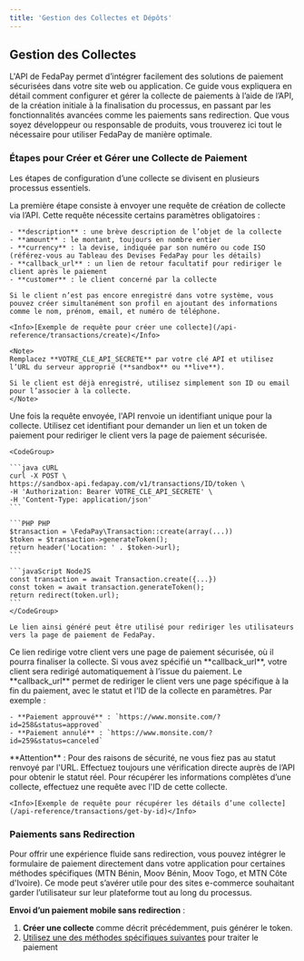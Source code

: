 ```yaml
---
title: 'Gestion des Collectes et Dépôts'
---
```


## Gestion des Collectes

L'API de FedaPay permet d’intégrer facilement des solutions de paiement sécurisées dans votre site web ou application. Ce guide vous expliquera en détail comment configurer et gérer la collecte de paiements à l’aide de l’API, de la création initiale à la finalisation du processus, en passant par les fonctionnalités avancées comme les paiements sans redirection. Que vous soyez développeur ou responsable de produits, vous trouverez ici tout le nécessaire pour utiliser FedaPay de manière optimale.

### Étapes pour Créer et Gérer une Collecte de Paiement

Les étapes de configuration d’une collecte se divisent en plusieurs processus essentiels.

<Steps>
  <Step title=" Initialisation de la Collecte : Création d'une Requête">
    La première étape consiste à envoyer une requête de création de collecte via l’API. Cette requête nécessite certains paramètres obligatoires :

    - **description** : une brève description de l’objet de la collecte
    - **amount** : le montant, toujours en nombre entier
    - **currency** : la devise, indiquée par son numéro ou code ISO (référez-vous au Tableau des Devises FedaPay pour les détails)
    - **callback_url** : un lien de retour facultatif pour rediriger le client après le paiement
    - **customer** : le client concerné par la collecte

    Si le client n’est pas encore enregistré dans votre système, vous pouvez créer simultanément son profil en ajoutant des informations comme le nom, prénom, email, et numéro de téléphone.

    <Info>[Exemple de requête pour créer une collecte](/api-reference/transactions/create)</Info>

    <Note>
    Remplacez **VOTRE_CLE_API_SECRETE** par votre clé API et utilisez l’URL du serveur approprié (**sandbox** ou **live**).
    
    Si le client est déjà enregistré, utilisez simplement son ID ou email pour l’associer à la collecte.
    </Note>

  </Step>
  <Step title="Génération du Token et du Lien de Paiement">
    Une fois la requête envoyée, l'API renvoie un identifiant unique pour la collecte. Utilisez cet identifiant pour demander un lien et un token de paiement pour rediriger le client vers la page de paiement sécurisée.

    <CodeGroup>

    ```java cURL
    curl -X POST \
    https://sandbox-api.fedapay.com/v1/transactions/ID/token \
    -H 'Authorization: Bearer VOTRE_CLE_API_SECRETE' \
    -H 'Content-Type: application/json'
    ```

    ```PHP PHP
    $transaction = \FedaPay\Transaction::create(array(...))
    $token = $transaction->generateToken();
    return header('Location: ' . $token->url);
    ```

    ```javaScript NodeJS
    const transaction = await Transaction.create({...})
    const token = await transaction.generateToken();
    return redirect(token.url);
    ```
    </CodeGroup>

    Le lien ainsi généré peut être utilisé pour rediriger les utilisateurs vers la page de paiement de FedaPay.

  </Step>
  <Step title="Redirection vers la Page de Paiement">
    Ce lien redirige votre client vers une page de paiement sécurisée, où il pourra finaliser la collecte. Si vous avez spécifié un **callback_url**, votre client sera redirigé automatiquement à l’issue du paiement.
  </Step>
  <Step title="Utilisation du Lien de Retour (Callback URL)">
    Le **callback_url** permet de rediriger le client vers une page spécifique à la fin du paiement, avec le statut et l'ID de la collecte en paramètres. Par exemple :

    - **Paiement approuvé** : `https://www.monsite.com/?id=258&status=approved`
    - **Paiement annulé** : `https://www.monsite.com/?id=259&status=canceled`

  <Warning>
  **Attention** : Pour des raisons de sécurité, ne vous fiez pas au statut renvoyé par l'URL. 
  Effectuez toujours une vérification directe auprès de l’API pour obtenir le statut réel.
</Warning>

  </Step>
  <Step title=" Récupération des Détails d’une Collecte">
    Pour récupérer les informations complètes d’une collecte, effectuez une requête avec l'ID de cette collecte.

    <Info>[Exemple de requête pour récupérer les détails d’une collecte](/api-reference/transactions/get-by-id)</Info>

  </Step>
</Steps>

### Paiements sans Redirection

Pour offrir une expérience fluide sans redirection, vous pouvez intégrer le formulaire de paiement directement dans votre application pour certaines méthodes spécifiques (MTN Bénin, Moov Bénin, Moov Togo, et MTN Côte d'Ivoire). Ce mode peut s’avérer utile pour des sites e-commerce souhaitant garder l’utilisateur sur leur plateforme tout au long du processus.

**Envoi d’un paiement mobile sans redirection** :

1. **Créer une collecte** comme décrit précédemment, puis générer le token.
2. [Utilisez une des méthodes spécifiques suivantes](/payment-methods/fr/payment-methods-fr) pour traiter le paiement
